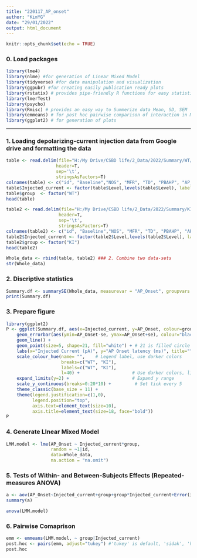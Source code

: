 ```yaml
---
title: "220117_AP_onset"
author: "KimYG"
date: "29/01/2022"
output: html_document
---
```


```r
knitr::opts_chunk$set(echo = TRUE)
```

### 0. Load packages
```r
library(lme4)
library(nlme) #for generation of Linear Mixed Model
library(tidyverse) #for data manipulation and visualization
library(ggpubr) #for creating easily publication ready plots
library(rstatix) # provides pipe-friendly R functions for easy statistical analyses
library(lmerTest)
library(psycho)
library(Rmisc) # provides an easy way to Summerize data Mean, SD, SEM
library(emmeans) # for post hoc pairwise comparison of interaction in Mixed Effects Model
library(ggplot2) # for generation of plots
```
---------
### 1. Loading depolarizing-current injection data from Google drive and formatting the data
```r
table <- read.delim(file="H:/My Drive/CSBD life/2_Data/2022/Summary/WT/Depol.txt",
                   header=T,
                   sep='\t',
                   stringsAsFactors=T)
colnames(table) <- c("id", "Baseline","NOS", "MFR", "TD", "PBAHP", "AP_Onset", "Level")
table$Injected_current <- factor(table$Level,levels(table$Level), label= c(1:12)*50)
table$group  <- factor("WT")
head(table)
```


```r
table2 <- read.delim(file="H:/My Drive/CSBD life/2_Data/2022/Summary/KI/Depol.txt", 
                    header=T,
                    sep='\t',
                    stringsAsFactors=T)
colnames(table2) <- c("id", "Baseline","NOS", "MFR", "TD", "PBAHP", "AP_Onset", "Level" )
table2$Injected_current <- factor(table2$Level,levels(table2$Level), label= c(1:12)*50)
table2$group <- factor("KI")
head(table2)
```

```r
Whole_data <- rbind(table, table2) ### 2. Combine two data-sets
str(Whole_data)
```

### 2. Discriptive statistics
```r
Summary.df <- summarySE(Whole_data, measurevar = "AP_Onset", groupvars = c("Injected_current", "group"), na.rm = T) #Summerize data Mean, SD, SEM 
print(Summary.df)
```
### 3. Prepare figure
```r
library(ggplot2)
P <- ggplot(Summary.df, aes(x=Injected_current, y=AP_Onset, colour=group, group=group)) + 
    geom_errorbar(aes(ymin=AP_Onset-se, ymax=AP_Onset+se), colour="black", width=.2) +
    geom_line() +
    geom_point(size=5, shape=21, fill="white") + # 21 is filled circle
    labs(x="Injected Current (pA)", y="AP Onset latency (ms)", title="") + #Add axis titles
    scale_colour_hue(name= "",    # Legend label, use darker colors
                     breaks=c("WT", "KI"),
                     labels=c("WT", "KI"),
                     l=40) +                    # Use darker colors, lightness=40
    expand_limits(y=2) +                        # Expand y range
    scale_y_continuous(breaks=0:20*10) +         # Set tick every 5
    theme_classic(base_size = 11) +
    theme(legend.justification=c(1,0),
          legend.position="top",
          axis.text=element_text(size=10),
          axis.title=element_text(size=18, face="bold"))               # Position legend in up right
P
```
### 4. Generate LInear Mixed Model
```r
LMM.model <- lme(AP_Onset ~ Injected_current*group, 
                 random = ~1|id, 
                 data=Whole_data, 
                 na.action = "na.omit")
```
### 5. Tests of Within- and Between-Subjects Effects (Repeated-measures ANOVA) 
```r
a <- aov(AP_Onset~Injected_current+group+group*Injected_current+Error(id), data=Whole_data)
summary(a)
```
```r
anova(LMM.model)
```
### 6. Pairwise Comaprison 
```r
emm <- emmeans(LMM.model, ~ group|Injected_current)
post.hoc <- pairs(emm, adjust="tukey") #'tukey' is default, 'sidak', 'holm'
post.hoc
```